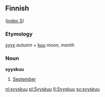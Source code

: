 ==Finnish==
([[Wiktionary:Finnish_index_s|index S]])

===Etymology===

[[syys]] ''autumn'' + [[kuu#Finnish|kuu]] ''moon, month''

===Noun===
'''syyskuu'''

# [[September]]

[[nl:syyskuu]]
[[pl:Syyskuu]]
[[fi:Syyskuu]]
[[sv:syyskuu]]